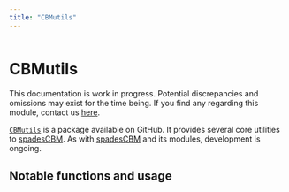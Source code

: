 ```yaml
---
title: "CBMutils"
---
```

```r
```

# CBMutils  {-}

:::{.rmdimportant}
This documentation is work in progress. Potential discrepancies and omissions may exist for the time being. If you find any regarding this module, contact us [here]("https://github.com/PredictiveEcology/CBMutils/issues").
:::

[`CBMutils`](https://github.com/PredictiveEcology/CBMutils/tree/development) is a package available on GitHub. It provides several core utilities to [spadesCBM](https://github.com/PredictiveEcology/spadesCBM). As with [spadesCBM](https://github.com/PredictiveEcology/spadesCBM) and its modules, development is ongoing. 

## Notable functions and usage
